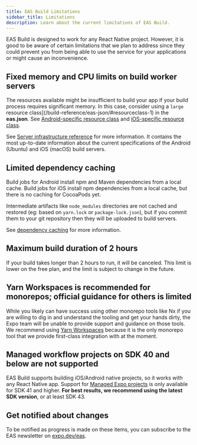 ```yaml
---
title: EAS Build Limitations
sidebar_title: Limitations
description: Learn about the current limitations of EAS Build.
---
```


EAS Build is designed to work for any React Native project. However, it is good to be aware of certain limitations that we plan to address since they could prevent you from being able to use the service for your applications or might cause an inconvenience.

## Fixed memory and CPU limits on build worker servers

The resources available might be insufficient to build your app if your build process requires significant memory. In this case, consider using a `large` resource class](/build-reference/eas-json/#resourceclass-1) in the **eas.json**. See [Android-specific resource class](/build-reference/infrastructure/#android-build-server-configurations) and [iOS-specific resource class](/build-reference/infrastructure/#ios-build-server-configurations).

See [Server infrastructure reference](/build-reference/infrastructure) for more information. It contains the most up-to-date information about the current specifications of the Android (Ubuntu) and iOS (macOS) build servers.

## Limited dependency caching

Build jobs for Android install npm and Maven dependencies from a local cache. Build jobs for iOS install npm dependencies from a local cache, but there is no caching for CocoaPods yet.

Intermediate artifacts like `node_modules` directories are not cached and restored (eg: based on `yarn.lock` or `package-lock.json`), but if you commit them to your git repository then they will be uploaded to build servers.

See [dependency caching](/build-reference/caching) for more information.

## Maximum build duration of 2 hours

If your build takes longer than 2 hours to run, it will be canceled. This limit is lower on the free plan, and the limit is subject to change in the future.

## Yarn Workspaces is recommended for monorepos; official guidance for others is limited

While you likely can have success using other monorepo tools like Nx if you are willing to dig in and understand the tooling and get your hands dirty, the Expo team will be unable to provide support and guidance on those tools. We recommend using [Yarn Workspaces](https://yarnpkg.com/en/docs/workspaces) because it is the only monorepo tool that we provide first-class integration with at the moment.

## Managed workflow projects on SDK 40 and below are not supported

EAS Build supports building iOS/Android native projects, so it works with any React Native app. Support for [Managed Expo projects](/introduction/managed-vs-bare) is only available for SDK 41 and higher. **For best results, we recommend using the latest SDK version**, or at least SDK 43.

## Get notified about changes

To be notified as progress is made on these items, you can subscribe to the EAS newsletter on [expo.dev/eas](https://expo.dev/eas).

